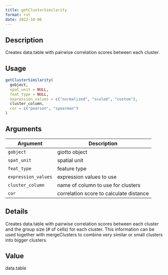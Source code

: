 ```yaml
--- 
title: getClusterSimilarity 
format: rst 
date: 2022-10-06 
--- 
```


## Description

Creates data.table with pairwise correlation scores between each cluster.


## Usage

```r
getClusterSimilarity(
  gobject,
  spat_unit = NULL,
  feat_type = NULL,
  expression_values = c("normalized", "scaled", "custom"),
  cluster_column,
  cor = c("pearson", "spearman")
)
```


## Arguments

Argument      |Description
------------- |----------------
`gobject`     |     giotto object
`spat_unit`     |     spatial unit
`feat_type`     |     feature type
`expression_values`     |     expression values to use
`cluster_column`     |     name of column to use for clusters
`cor`     |     correlation score to calculate distance


## Details

Creates data.table with pairwise correlation scores between each cluster and
 the group size (# of cells) for each cluster. This information can be used together
 with mergeClusters to combine very similar or small clusters into bigger clusters.


## Value

data.table


